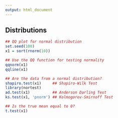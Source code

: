 ```yaml
---
output: html_document
---
```


## **Distributions**

```r
## QQ plot for normal distribution
set.seed(100)
x1 = sort(rnorm(10))

## Use the QQ function for testing normality
qqnorm(x1)
qqline(x1)

## Are the data from a normal distribution?
shapiro.test(x1)     ## Shapiro-Wilk Test
library(nortest)
ad.test(x1)          ## Anderson Darling Test
ks.test(x1, 'pnorm') ## Kolmogorov-Smirnoff Test

## Is the true mean equal to 0?
t.test(x1)

```

